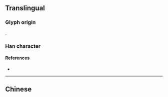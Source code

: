 {{character info/new}}
{{also|鳳}}
==Translingual==
{{stroke order|type=animate}}

===Glyph origin===
{{Han simp|鳳|f=𩾏|t=又}}.

===Han character===
{{Han char|rn=16|rad=几|as=02|sn=4|four=|canj=HNE|ids=⿵𠘨又}}

====References====
* {{Han ref|kx=0134.031|dkj=01743|dj=0299.130|hdz=10276.070|uh=51E4|ud=20964}}

----

==Chinese==
{{zh-see|鳳}}